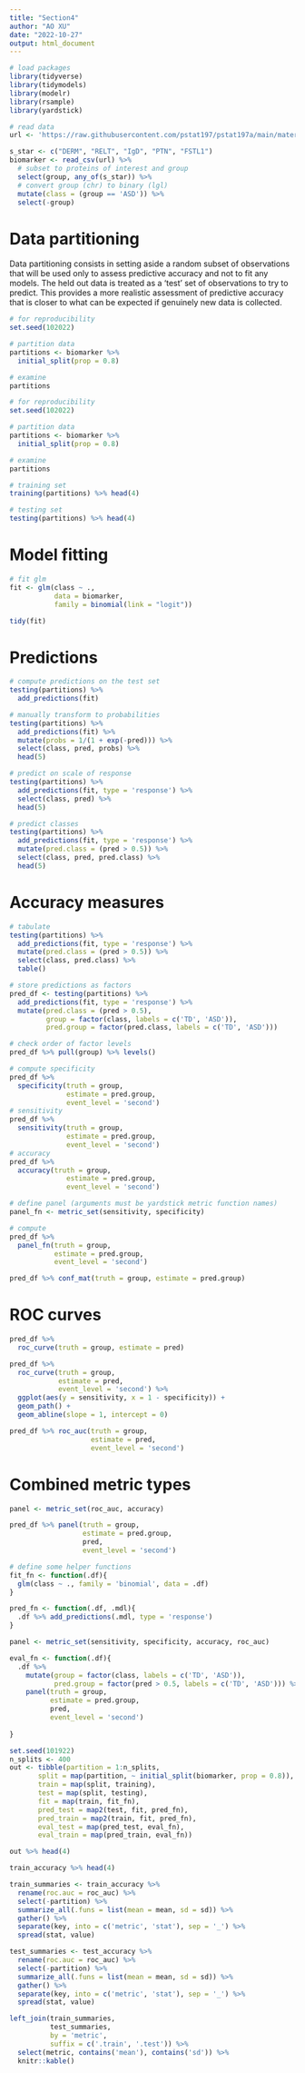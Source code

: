 ```yaml
---
title: "Section4"
author: "AO XU"
date: "2022-10-27"
output: html_document
---
```


```r
# load packages
library(tidyverse)
library(tidymodels)
library(modelr)
library(rsample)
library(yardstick)

# read data
url <- 'https://raw.githubusercontent.com/pstat197/pstat197a/main/materials/labs/lab4-logistic/data/biomarker_clean.csv'

s_star <- c("DERM", "RELT", "IgD", "PTN", "FSTL1")
biomarker <- read_csv(url) %>%
  # subset to proteins of interest and group
  select(group, any_of(s_star)) %>%
  # convert group (chr) to binary (lgl)
  mutate(class = (group == 'ASD')) %>%
  select(-group)
```
# Data partitioning

Data partitioning consists in setting aside a random subset of observations that will be used only to assess predictive accuracy and not to fit any models. The held out data is treated as a ‘test’ set of observations to try to predict. This provides a more realistic assessment of predictive accuracy that is closer to what can be expected if genuinely new data is collected.

```r
# for reproducibility
set.seed(102022)

# partition data
partitions <- biomarker %>%
  initial_split(prop = 0.8)

# examine
partitions
```

```r
# for reproducibility
set.seed(102022)

# partition data
partitions <- biomarker %>%
  initial_split(prop = 0.8)

# examine
partitions
```
```r
# training set
training(partitions) %>% head(4)
```

```r
# testing set
testing(partitions) %>% head(4)
```

# Model fitting

```r
# fit glm
fit <- glm(class ~ ., 
           data = biomarker, 
           family = binomial(link = "logit"))
```
```r
tidy(fit)
```
# Predictions
```r
# compute predictions on the test set
testing(partitions) %>%
  add_predictions(fit)
```
```r
# manually transform to probabilities
testing(partitions) %>%
  add_predictions(fit) %>%
  mutate(probs = 1/(1 + exp(-pred))) %>%
  select(class, pred, probs) %>%
  head(5)
```
```r
# predict on scale of response
testing(partitions) %>%
  add_predictions(fit, type = 'response') %>%
  select(class, pred) %>%
  head(5)
```

```r
# predict classes
testing(partitions) %>%
  add_predictions(fit, type = 'response') %>%
  mutate(pred.class = (pred > 0.5)) %>%
  select(class, pred, pred.class) %>%
  head(5)
```

# Accuracy measures
```r
# tabulate
testing(partitions) %>%
  add_predictions(fit, type = 'response') %>%
  mutate(pred.class = (pred > 0.5)) %>%
  select(class, pred.class) %>%
  table()
```
```r
# store predictions as factors
pred_df <- testing(partitions) %>%
  add_predictions(fit, type = 'response') %>%
  mutate(pred.class = (pred > 0.5),
         group = factor(class, labels = c('TD', 'ASD')),
         pred.group = factor(pred.class, labels = c('TD', 'ASD'))) 

# check order of factor levels
pred_df %>% pull(group) %>% levels()
```
```r
# compute specificity
pred_df %>%
  specificity(truth = group, 
              estimate = pred.group,
              event_level = 'second')
# sensitivity
pred_df %>%
  sensitivity(truth = group,
              estimate = pred.group,
              event_level = 'second')
# accuracy
pred_df %>%
  accuracy(truth = group,
              estimate = pred.group,
              event_level = 'second')
```
```r
# define panel (arguments must be yardstick metric function names)
panel_fn <- metric_set(sensitivity, specificity)

# compute
pred_df %>%
  panel_fn(truth = group,
           estimate = pred.group,
           event_level = 'second')
```

```r
pred_df %>% conf_mat(truth = group, estimate = pred.group)
```

# ROC curves
```r
pred_df %>%
  roc_curve(truth = group, estimate = pred)
```
```r
pred_df %>%
  roc_curve(truth = group, 
            estimate = pred,
            event_level = 'second') %>%
  ggplot(aes(y = sensitivity, x = 1 - specificity)) +
  geom_path() +
  geom_abline(slope = 1, intercept = 0)
```
```r
pred_df %>% roc_auc(truth = group, 
                    estimate = pred,
                    event_level = 'second')
```
# Combined metric types
```r
panel <- metric_set(roc_auc, accuracy) 

pred_df %>% panel(truth = group,
                  estimate = pred.group,
                  pred,
                  event_level = 'second')
```
```r
# define some helper functions
fit_fn <- function(.df){
  glm(class ~ ., family = 'binomial', data = .df)
}

pred_fn <- function(.df, .mdl){
  .df %>% add_predictions(.mdl, type = 'response')
}

panel <- metric_set(sensitivity, specificity, accuracy, roc_auc)

eval_fn <- function(.df){
  .df %>%
    mutate(group = factor(class, labels = c('TD', 'ASD')),
           pred.group = factor(pred > 0.5, labels = c('TD', 'ASD'))) %>%
    panel(truth = group,
          estimate = pred.group,
          pred,
          event_level = 'second')
  
}
```
```r
set.seed(101922)
n_splits <- 400
out <- tibble(partition = 1:n_splits,
       split = map(partition, ~ initial_split(biomarker, prop = 0.8)),
       train = map(split, training),
       test = map(split, testing),
       fit = map(train, fit_fn),
       pred_test = map2(test, fit, pred_fn),
       pred_train = map2(train, fit, pred_fn),
       eval_test = map(pred_test, eval_fn),
       eval_train = map(pred_train, eval_fn))

out %>% head(4)
```
```r
train_accuracy %>% head(4)
```

```r
train_summaries <- train_accuracy %>%
  rename(roc.auc = roc_auc) %>%
  select(-partition) %>%
  summarize_all(.funs = list(mean = mean, sd = sd)) %>%
  gather() %>%
  separate(key, into = c('metric', 'stat'), sep = '_') %>%
  spread(stat, value)
```
```r
test_summaries <- test_accuracy %>%
  rename(roc.auc = roc_auc) %>%
  select(-partition) %>%
  summarize_all(.funs = list(mean = mean, sd = sd)) %>%
  gather() %>%
  separate(key, into = c('metric', 'stat'), sep = '_') %>%
  spread(stat, value)
```

```r
left_join(train_summaries, 
          test_summaries,
          by = 'metric',
          suffix = c('.train', '.test')) %>%
  select(metric, contains('mean'), contains('sd')) %>%
  knitr::kable()
```

